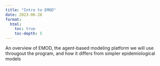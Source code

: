 ```yaml
---
title: "Intro to EMOD"
date: 2023-06-28
format: 
  html: 
    toc: true
    toc-depth: 5
---
```


An overview of EMOD, the agent-based modeling platform we will use througout the program, and how it differs from simpler epidemiological models